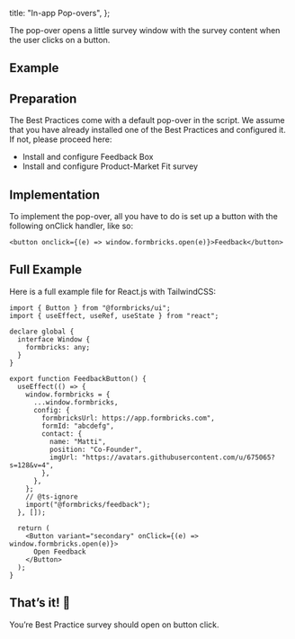 
  title: "In-app Pop-overs",
};

The pop-over opens a little survey window with the survey content when the user clicks on a button.

## Example

<div className="max-w-md">
  <ResponsiveEmbed
    src="/docs/wrappers/pop-over/demo"
    allowFullScreen
    className="rounded-lg border-2 border-slate-200"
    ratio="1:1"
  />
</div>

## Preparation

The Best Practices come with a default pop-over in the script. We assume that you have already installed one of the Best Practices and configured it. If not, please proceed here:

- <Link href="/docs/best-practices/feedback-box">Install and configure Feedback Box</Link>
- <Link href="/docs/best-practices/pmf-survey">Install and configure Product-Market Fit survey</Link>

## Implementation

To implement the pop-over, all you have to do is set up a button with the following onClick handler, like so:

```tsx
<button onclick={(e) => window.formbricks.open(e)}>Feedback</button>
```

## Full Example

Here is a full example file for React.js with TailwindCSS:

```tsx
import { Button } from "@formbricks/ui";
import { useEffect, useRef, useState } from "react";

declare global {
  interface Window {
    formbricks: any;
  }
}

export function FeedbackButton() {
  useEffect(() => {
    window.formbricks = {
      ...window.formbricks,
      config: {
        formbricksUrl: https://app.formbricks.com",
        formId: "abcdefg",
        contact: {
          name: "Matti",
          position: "Co-Founder",
          imgUrl: "https://avatars.githubusercontent.com/u/675065?s=128&v=4",
        },
      },
    };
    // @ts-ignore
    import("@formbricks/feedback");
  }, []);

  return (
    <Button variant="secondary" onClick={(e) => window.formbricks.open(e)}>
      Open Feedback
    </Button>
  );
}
```

## That’s it! 🎉

You’re Best Practice survey should open on button click.

